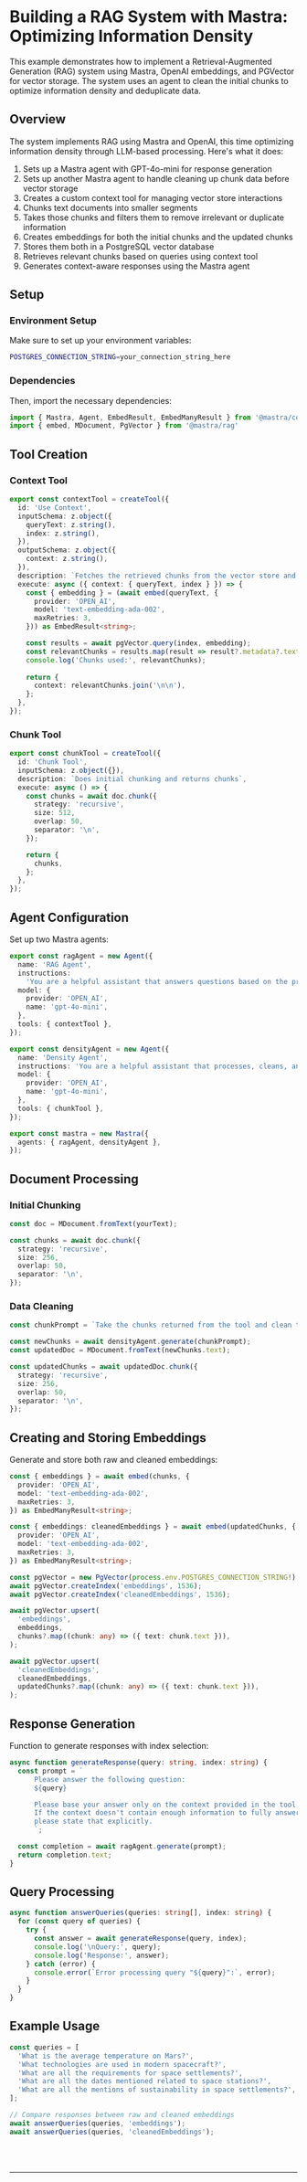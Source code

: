 
# Building a RAG System with Mastra: Optimizing Information Density

This example demonstrates how to implement a Retrieval-Augmented Generation (RAG) system using Mastra, OpenAI embeddings, and PGVector for vector storage. 
The system uses an agent to clean the initial chunks to optimize information density and deduplicate data.

## Overview

The system implements RAG using Mastra and OpenAI, this time optimizing information density through LLM-based processing. Here's what it does:
1. Sets up a Mastra agent with GPT-4o-mini for response generation
2. Sets up another Mastra agent to handle cleaning up chunk data before vector storage
3. Creates a custom context tool for managing vector store interactions
4. Chunks text documents into smaller segments
5. Takes those chunks and filters them to remove irrelevant or duplicate information
4. Creates embeddings for both the initial chunks and the updated chunks
5. Stores them both in a PostgreSQL vector database
6. Retrieves relevant chunks based on queries using context tool
7. Generates context-aware responses using the Mastra agent

## Setup 

### Environment Setup

Make sure to set up your environment variables:

```bash
POSTGRES_CONNECTION_STRING=your_connection_string_here
```

### Dependencies

Then, import the necessary dependencies:

```typescript copy
import { Mastra, Agent, EmbedResult, EmbedManyResult } from '@mastra/core'
import { embed, MDocument, PgVector } from '@mastra/rag'
```

## Tool Creation

### Context Tool
```typescript
export const contextTool = createTool({
  id: 'Use Context',
  inputSchema: z.object({
    queryText: z.string(),
    index: z.string(),
  }),
  outputSchema: z.object({
    context: z.string(),
  }),
  description: `Fetches the retrieved chunks from the vector store and combines them into a single context string`,
  execute: async ({ context: { queryText, index } }) => {
    const { embedding } = (await embed(queryText, {
      provider: 'OPEN_AI',
      model: 'text-embedding-ada-002',
      maxRetries: 3,
    })) as EmbedResult<string>;

    const results = await pgVector.query(index, embedding);
    const relevantChunks = results.map(result => result?.metadata?.text);
    console.log('Chunks used:', relevantChunks);
    
    return {
      context: relevantChunks.join('\n\n'),
    };
  },
});
```

### Chunk Tool
```typescript
export const chunkTool = createTool({
  id: 'Chunk Tool',
  inputSchema: z.object({}),
  description: `Does initial chunking and returns chunks`,
  execute: async () => {
    const chunks = await doc.chunk({
      strategy: 'recursive',
      size: 512,
      overlap: 50,
      separator: '\n',
    });

    return {
      chunks,
    };
  },
});
```

## Agent Configuration

Set up two Mastra agents:

```typescript
export const ragAgent = new Agent({
  name: 'RAG Agent',
  instructions:
    'You are a helpful assistant that answers questions based on the provided context. Keep your answers concise and relevant.',
  model: {
    provider: 'OPEN_AI',
    name: 'gpt-4o-mini',
  },
  tools: { contextTool },
});

export const densityAgent = new Agent({
  name: 'Density Agent',
  instructions: 'You are a helpful assistant that processes, cleans, and labels data before storage.',
  model: {
    provider: 'OPEN_AI',
    name: 'gpt-4o-mini',
  },
  tools: { chunkTool },
});

export const mastra = new Mastra({
  agents: { ragAgent, densityAgent },
});
```

## Document Processing

### Initial Chunking
```typescript
const doc = MDocument.fromText(yourText);

const chunks = await doc.chunk({
  strategy: 'recursive',
  size: 256,
  overlap: 50,
  separator: '\n',
});
```

### Data Cleaning
```typescript
const chunkPrompt = `Take the chunks returned from the tool and clean them up according to the instructions provided. Make sure to filter out irrelevant information and remove duplicates.`;

const newChunks = await densityAgent.generate(chunkPrompt);
const updatedDoc = MDocument.fromText(newChunks.text);

const updatedChunks = await updatedDoc.chunk({
  strategy: 'recursive',
  size: 256,
  overlap: 50,
  separator: '\n',
});
```

## Creating and Storing Embeddings

Generate and store both raw and cleaned embeddings:

```typescript
const { embeddings } = await embed(chunks, {
  provider: 'OPEN_AI',
  model: 'text-embedding-ada-002',
  maxRetries: 3,
}) as EmbedManyResult<string>;

const { embeddings: cleanedEmbeddings } = await embed(updatedChunks, {
  provider: 'OPEN_AI',
  model: 'text-embedding-ada-002',
  maxRetries: 3,
}) as EmbedManyResult<string>;

const pgVector = new PgVector(process.env.POSTGRES_CONNECTION_STRING!);
await pgVector.createIndex('embeddings', 1536);
await pgVector.createIndex('cleanedEmbeddings', 1536);

await pgVector.upsert(
  'embeddings',
  embeddings,
  chunks?.map((chunk: any) => ({ text: chunk.text })),
);

await pgVector.upsert(
  'cleanedEmbeddings',
  cleanedEmbeddings,
  updatedChunks?.map((chunk: any) => ({ text: chunk.text })),
);
```

## Response Generation

Function to generate responses with index selection:

```typescript
async function generateResponse(query: string, index: string) {
  const prompt = `
      Please answer the following question:
      ${query}

      Please base your answer only on the context provided in the tool with this index ${index}. 
      If the context doesn't contain enough information to fully answer the question, 
      please state that explicitly. 
      `;

  const completion = await ragAgent.generate(prompt);
  return completion.text;
}
```

## Query Processing

```typescript
async function answerQueries(queries: string[], index: string) {
  for (const query of queries) {
    try {
      const answer = await generateResponse(query, index);
      console.log('\nQuery:', query);
      console.log('Response:', answer);
    } catch (error) {
      console.error(`Error processing query "${query}":`, error);
    }
  }
}
```

## Example Usage

```typescript
const queries = [
  'What is the average temperature on Mars?',
  'What technologies are used in modern spacecraft?',
  'What are all the requirements for space settlements?',
  'What are all the dates mentioned related to space stations?',
  'What are all the mentions of sustainability in space settlements?',
];

// Compare responses between raw and cleaned embeddings
await answerQueries(queries, 'embeddings');
await answerQueries(queries, 'cleanedEmbeddings');
```

<br />
<br />
<hr className="dark:border-[#404040] border-gray-300" />
<br />
<br />
<GithubLink link={'https://github.com/mastra-ai/mastra/blob/main/examples/basics/rag/cleanup-rag.ts'} />